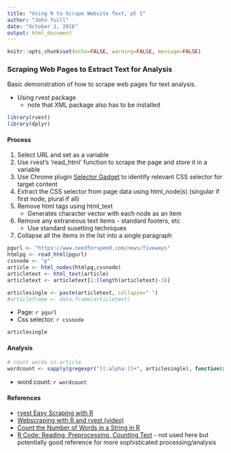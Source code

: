```yaml
---
title: "Using R to Scrape Website Text, pt 1"
author: "John Yuill"
date: "October 1, 2016"
output: html_document
---
```


```r
knitr::opts_chunk$set(echo=FALSE, warning=FALSE, message=FALSE)


```

### Scraping Web Pages to Extract Text for Analysis

Basic demonstration of how to scrape web pages for text analysis.

* Using rvest package
    + note that XML package also has to be installed
    
```r
library(rvest)
library(dplyr)


```

#### Process

1. Select URL and set as a variable
2. Use rvest's 'read_html' function to scrape the page and store it in a variable
3. Use Chrome plugin [Selector Gadget](https://chrome.google.com/webstore/detail/selectorgadget/mhjhnkcfbdhnjickkkdbjoemdmbfginb?hl=en) to identify relevant CSS selector for target content
4. Extract the CSS selector from page data using html_node(s) (singular if first node, plural if all)
5. Remove html tags using html_text
    + Generates character vector with each node as an item
6. Remove any extraneous text items - standard footers, etc
    + Use standard susetting techniques
7. Collapse all the items in the list into a single paragraph

```r
pgurl <- "https://www.needforspeed.com/news/fiveways"
htmlpg <- read_html(pgurl)
cssnode <- "p" 
article <- html_nodes(htmlpg,cssnode)
articletext <- html_text(article)
articletext <- articletext[1:(length(articletext)-3)]

articlesingle <- paste(articletext, collapse=" ")
#articleframe <- data.frame(articletext)


```

* Page: `r pgurl`
* Css selector: `r cssnode`

```r
articlesingle
```

#### Analysis

```r
# count words in article
wordcount <- sapply(gregexpr("[[:alpha:]]+", articlesingle), function(x) sum(x > 0))
```
* word count: `r wordcount`


#### References

* [rvest Easy Scraping with R](https://blog.rstudio.org/2014/11/24/rvest-easy-web-scraping-with-r/)
* [Webscraping with R and rvest (video)](http://www.computerworld.com/article/2909560/business-intelligence/web-scraping-with-r-and-rvest-includes-video-code.html)
* [Count the Number of Words in a String in R](http://stackoverflow.com/questions/8920145/count-the-number-of-words-in-a-string-in-r)
* [R Code: Reading, Preprocessing, Counting Text](http://www.katrinerk.com/courses/words-in-a-haystack-an-introductory-statistics-course/schedule-words-in-a-haystack/r-code-the-text-mining-package) - not used here but potentially good reference for more sophisticated processing/analysis 
